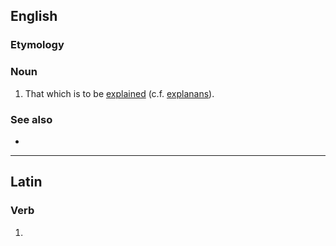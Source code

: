 ==English==

===Etymology===
{{bor|en|la|explanandum}}

===Noun===
{{wikipedia}}
{{en-noun|explananda}}

# That which is to be [[explained]] (c.f. [[explanans]]).

===See also===
* {{l|en|explicandum}}

----

==Latin==

===Verb===
{{la-verb-form|explānandum}}

# {{inflection of|la|explānō||acc|gerund}}